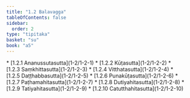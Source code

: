 ```yaml
---
title: "1.2 Balavagga"
tableOfContents: false
sidebar:
  order: 2
type: "tipitaka"
basket: "su"
book: "a5"
---
```



<DynamicBreadcrumb />



<TableOfContents book="a5" section="1.2">
* [1.2.1 Ananussutasutta](1-2/1-2-1)
* [1.2.2 Kūṭasutta](1-2/1-2-2)
* [1.2.3 Saṃkhittasutta](1-2/1-2-3)
* [1.2.4 Vitthatasutta](1-2/1-2-4)
* [1.2.5 Daṭṭhabbasutta](1-2/1-2-5)
* [1.2.6 Punakūṭasutta](1-2/1-2-6)
* [1.2.7 Paṭhamahitasutta](1-2/1-2-7)
* [1.2.8 Dutiyahitasutta](1-2/1-2-8)
* [1.2.9 Tatiyahitasutta](1-2/1-2-9)
* [1.2.10 Catutthahitasutta](1-2/1-2-10)
</TableOfContents>